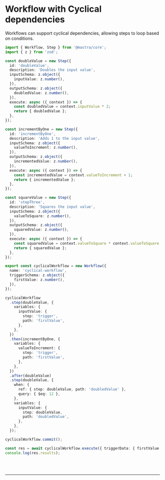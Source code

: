 
# Workflow with Cyclical dependencies

Workflows can support cyclical dependencies, allowing steps to loop based on conditions.

```ts showLineNumbers copy
import { Workflow, Step } from '@mastra/core';
import { z } from 'zod';

const doubleValue = new Step({
  id: 'doubleValue',
  description: 'Doubles the input value',
  inputSchema: z.object({
    inputValue: z.number(),
  }),
  outputSchema: z.object({
    doubledValue: z.number(),
  }),
  execute: async ({ context }) => {
    const doubledValue = context.inputValue * 2;
    return { doubledValue };
  },
});

const incrementByOne = new Step({
  id: 'incrementByOne',
  description: 'Adds 1 to the input value',
  inputSchema: z.object({
    valueToIncrement: z.number(),
  }),
  outputSchema: z.object({
    incrementedValue: z.number(),
  }),
  execute: async ({ context }) => {
    const incrementedValue = context.valueToIncrement + 1;
    return { incrementedValue };
  },
});

const squareValue = new Step({
  id: 'stepThree',
  description: 'Squares the input value',
  inputSchema: z.object({
    valueToSquare: z.number(),
  }),
  outputSchema: z.object({
    squaredValue: z.number(),
  }),
  execute: async ({ context }) => {
    const squaredValue = context.valueToSquare * context.valueToSquare;
    return { squaredValue };
  },
});

export const cyclicalWorkflow = new Workflow({
  name: 'cyclical-workflow',
  triggerSchema: z.object({
    firstValue: z.number(),
  }),
});

cyclicalWorkflow
  .step(doubleValue, {
    variables: {
      inputValue: {
        step: 'trigger',
        path: 'firstValue',
      },
    },
  })
  .then(incrementByOne, {
    variables: {
      valueToIncrement: {
        step: 'trigger',
        path: 'firstValue',
      },
    },
  })
  .after(doubleValue)
  .step(doubleValue, {
    when: {
      ref: { step: doubleValue, path: 'doubledValue' },
      query: { $eq: 12 },
    },
    variables: {
      inputValue: {
        step: doubleValue,
        path: 'doubledValue',
      },
    },
  });

cyclicalWorkflow.commit();

const res = await cyclicalWorkflow.execute({ triggerData: { firstValue: 6 } });
console.log(res.results);
```

<br />
<br />
<hr className="dark:border-[#404040] border-gray-300" />
<br />
<br />
<GithubLink
  link={'https://github.com/mastra-ai/mastra/blob/main/examples/basics/workflows/workflow-with-cyclical-deps.ts'}
/>
